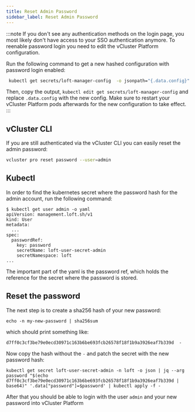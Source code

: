 ```yaml
---
title: Reset Admin Password
sidebar_label: Reset Admin Password
---
```


:::note
If you don't see any authentication methods on the login page, you most likely don't have access to your SSO authentication anymore.
To reenable password login you need to edit the vCluster Platform configuration.

Run the following command to get a new hashed configuration with password login enabled:
```bash
 kubectl get secrets/loft-manager-config  -o jsonpath="{.data.config}" | base64 -d | yq "del(.auth.password.disabled)" | base64
```

Then, copy the output, `kubectl edit get secrets/loft-manager-config` and replace `.data.config` with the new config.
Make sure to restart your vCluster Platform pods afterwards for the new configuration to take effect.
:::

## vCluster CLI

If you are still authenticated via the vCluster CLI you can easily reset the admin password:

```bash
vcluster pro reset password --user=admin
```

## Kubectl

In order to find the kubernetes secret where the password hash for the admin account, run the following command:

```
$ kubectl get user admin -o yaml
apiVersion: management.loft.sh/v1
kind: User
metadata:
  ...
spec:
  passwordRef:
    key: password
    secretName: loft-user-secret-admin
    secretNamespace: loft
...
```

The important part of the yaml is the password ref, which holds the reference for the secret where the password is stored.

## Reset the password

The next step is to create a sha256 hash of your new password:

```
echo -n my-new-password | sha256sum
```

which should print something like:

```
d7ff0c3cf3be79e0ecd30971c163b6be693fcb26578f18f1b9a3926eaf7b339d  -
```

Now copy the hash without the `-` and patch the secret with the new password hash:

```
kubectl get secret loft-user-secret-admin -n loft -o json | jq --arg password "$(echo d7ff0c3cf3be79e0ecd30971c163b6be693fcb26578f18f1b9a3926eaf7b339d | base64)" '.data["password"]=$password' | kubectl apply -f -
```

After that you should be able to login with the user `admin` and your new password into vCluster Platform